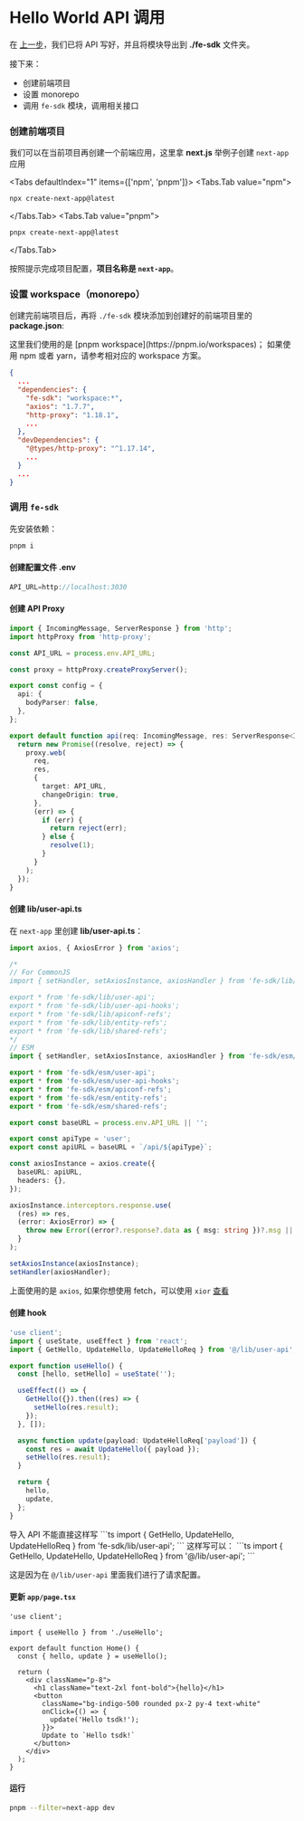 
# Hello World API 调用

在 [上一步](./hello-world-api)，我们已将 API 写好，并且将模块导出到 **./fe-sdk** 文件夹。

接下来：

- 创建前端项目
- 设置 monorepo
- 调用 `fe-sdk` 模块，调用相关接口

### 创建前端项目

我们可以在当前项目再创建一个前端应用，这里拿 **next.js** 举例子创建 `next-app` 应用

<Tabs defaultIndex="1" items={['npm', 'pnpm']}>
  <Tabs.Tab value="npm">

```sh
npx create-next-app@latest
```

  </Tabs.Tab>
  <Tabs.Tab value="pnpm">

```zsh
pnpx create-next-app@latest
```

  </Tabs.Tab>
</Tabs>

按照提示完成项目配置，**项目名称是 `next-app`**。

### 设置 workspace（monorepo）

创建完前端项目后，再将 `./fe-sdk` 模块添加到创建好的前端项目里的 **package.json**:

<Callout>
  这里我们使用的是 [pnpm workspace](https://pnpm.io/workspaces)； 如果使用 npm 或者 yarn，请参考相对应的 workspace 方案。
</Callout>

```json {4-6, 10}
{
  ...
  "dependencies": {
    "fe-sdk": "workspace:*",
    "axios": "1.7.7",
    "http-proxy": "1.18.1",
    ...
  },
  "devDependencies": {
    "@types/http-proxy": "^1.17.14",
    ...
  }
  ...
}
```

### 调用 `fe-sdk`

先安装依赖：

```sh
pnpm i
```

#### 创建配置文件 **.env**

```ts filename="next-app/.env" copy
API_URL=http://localhost:3030
```

#### 创建 API Proxy

```ts filename="pages/api/[...path].ts" copy
import { IncomingMessage, ServerResponse } from 'http';
import httpProxy from 'http-proxy';

const API_URL = process.env.API_URL;

const proxy = httpProxy.createProxyServer();

export const config = {
  api: {
    bodyParser: false,
  },
};

export default function api(req: IncomingMessage, res: ServerResponse<IncomingMessage>) {
  return new Promise((resolve, reject) => {
    proxy.web(
      req,
      res,
      {
        target: API_URL,
        changeOrigin: true,
      },
      (err) => {
        if (err) {
          return reject(err);
        } else {
          resolve(1);
        }
      }
    );
  });
}
```

#### 创建 **lib/user-api.ts**

在 `next-app` 里创建 **lib/user-api.ts**：

```ts filename="next-app/lib/user-api.ts" copy
import axios, { AxiosError } from 'axios';

/*
// For CommonJS
import { setHandler, setAxiosInstance, axiosHandler } from 'fe-sdk/lib/index';

export * from 'fe-sdk/lib/user-api';
export * from 'fe-sdk/lib/user-api-hooks';
export * from 'fe-sdk/lib/apiconf-refs';
export * from 'fe-sdk/lib/entity-refs';
export * from 'fe-sdk/lib/shared-refs';
*/
// ESM
import { setHandler, setAxiosInstance, axiosHandler } from 'fe-sdk/esm/index';

export * from 'fe-sdk/esm/user-api';
export * from 'fe-sdk/esm/user-api-hooks';
export * from 'fe-sdk/esm/apiconf-refs';
export * from 'fe-sdk/esm/entity-refs';
export * from 'fe-sdk/esm/shared-refs';

export const baseURL = process.env.API_URL || '';

export const apiType = 'user';
export const apiURL = baseURL + `/api/${apiType}`;

const axiosInstance = axios.create({
  baseURL: apiURL,
  headers: {},
});

axiosInstance.interceptors.response.use(
  (res) => res,
  (error: AxiosError) => {
    throw new Error((error?.response?.data as { msg: string })?.msg || error?.message);
  }
);

setAxiosInstance(axiosInstance);
setHandler(axiosHandler);
```

上面使用的是 `axios`, 如果你想使用 fetch，可以使用 `xior` [查看](/docs/guide/tsdk-server-adapters/express-adapter#前端使用-xior-基于-fetch)

#### 创建 hook

```ts filename="next-app/app/useHello.ts" copy
'use client';
import { useState, useEffect } from 'react';
import { GetHello, UpdateHello, UpdateHelloReq } from '@/lib/user-api';

export function useHello() {
  const [hello, setHello] = useState('');

  useEffect(() => {
    GetHello({}).then((res) => {
      setHello(res.result);
    });
  }, []);

  async function update(payload: UpdateHelloReq['payload']) {
    const res = await UpdateHello({ payload });
    setHello(res.result);
  }

  return {
    hello,
    update,
  };
}
```

<Callout type="error" emoji="️🚫">
  导入 API 不能直接这样写 
  ```ts 
  import { GetHello, UpdateHello, UpdateHelloReq } from 'fe-sdk/lib/user-api'; 
  ```
</Callout>

<Callout emoji="️✅">
  这样写可以：
  ```ts 
  import { GetHello, UpdateHello, UpdateHelloReq } from '@/lib/user-api'; 
  ```

  这是因为在 `@/lib/user-api` 里面我们进行了请求配置。
</Callout>

#### 更新 `app/page.tsx`

```tsx filename="next-app/app/page.tsx" copy
'use client';

import { useHello } from './useHello';

export default function Home() {
  const { hello, update } = useHello();

  return (
    <div className="p-8">
      <h1 className="text-2xl font-bold">{hello}</h1>
      <button
        className="bg-indigo-500 rounded px-2 py-4 text-white"
        onClick={() => {
          update('Hello tsdk!');
        }}>
        Update to `Hello tsdk!`
      </button>
    </div>
  );
}
```

#### 运行

```sh copy
pnpm --filter=next-app dev
```
